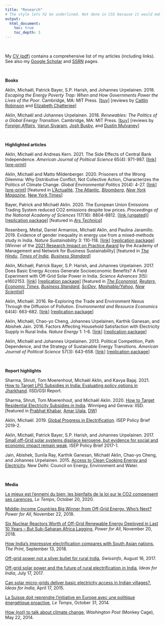 ```yaml
---
title: "Research"
# The style lets h2 be underlined. Not done in CSS because it would make home page uglier.
output:
  html_document:
    toc: true
    toc_depth: 3
---
```


<br> 

My [CV (pdf)](/files/aklincv.pdf) contains a comprehensive list of my articles (including links). See also my [Google Scholar](https://scholar.google.com/citations?user=5YTiqsgAAAAJ&hl=en)
and [SSRN](https://papers.ssrn.com/sol3/cf_dev/AbsByAuth.cfm?per_id=1513601) pages.

<br> 

**Books**

Aklin, Michaël, Patrick Bayer, S.P. Harish, and Johannes Urpelainen. 2018. _Escaping the Energy Poverty Trap: When and How Governments Power the Lives of the Poor_. Cambridge, MA: MIT Press.
[[buy](https://mitpress.mit.edu/books/escaping-energy-poverty-trap){target="_blank"}] [reviews by [Caitlin Robinson](https://www.tandfonline.com/doi/full/10.1080/13549839.2019.1663802){target="_blank"} and [Elizabeth Chatterjee](https://www.cambridge.org/core/journals/perspectives-on-politics/article/escaping-the-energy-poverty-trap-when-and-how-governments-power-the-lives-of-the-poor-by-michael-aklin-patrick-bayer-s-p-harish-and-johannes-urpelainen-cambridge-ma-mit-press-2018-328p-9000-cloth-3500-paper/647EE43487A1855EF01F964001461261){target="_blank"}]

Aklin, Michaël and Johannes Urpelainen. 2018. _Renewables: The Politics of a Global Energy Transition_. Cambridge, MA: MIT Press.
[[buy](https://mitpress.mit.edu/books/renewables){target="_blank"}] [reviews by [_Foreign Affairs_](https://www.foreignaffairs.com/reviews/capsule-review/2018-10-16/renewables-politics-global-energy-transition){target="_blank"}, [Varun Sivaram](https://link.springer.com/article/10.1057%2Fs41312-018-0046-8){target="_blank"}, [Josh Busby](https://link.springer.com/epdf/10.1057/s41312-018-0064-6?author_access_token=b0uIVtcaLzlKqjqqeHARPlxOt48VBPO10Uv7D6sAgHv4ApbIOdhUVjg9RCUmYLhGqIJpz0X6O_Z8JYI_Etsdw9vOuyhCVMMBYyp0GxwwjJOwavbQ2OW36xDwn5miI5Zc6jcVZrkfV1QDICZEjXFxvQ%3D%3D){target="_blank"}, and [Dustin Mulvaney](https://link.springer.com/article/10.1057/s41312-018-0066-4){target="_blank"}]

<br> 
 

**Highlighted articles**

<!-- #### Forthcoming -->

<!-- #### 2022 -->

<!-- Aklin, Michaël, Julia Gray, and Eric Arias. 2022. Inflation and Mass Preferences Over Currency Policy. _Economics & Politics_ 34(1): 5-40. -->
<!-- [[link](https://onlinelibrary.wiley.com/doi/full/10.1111/ecpo.12176?casa_token=4h3zD_Bn9ucAAAAA%3AXhrbpeUgWX-t9U0ynVsXS27MxOK2uFP1Z6HiD8WHec87Xn0Ta4BQx0oiktFXzwmu67cKPlPT7Kvc7Q)] -->

<!-- Pelz, Setu, Michaël Aklin, and Johannes Urpelainen. 2022. Supply preferences and productive electricity use constraints among micro and small enterprises in Bihar, India. _Energy for Sustainable Development_. -->

<!-- #### 2021 -->

<!-- Aklin, Michaël. 2021. Do High Electricity Bills Undermine Public Support for Renewables? Evidence from the European Union. _Energy Policy_. 156: 112400. -->
<!-- [[link](https://www.sciencedirect.com/science/article/abs/pii/S0301421521002706?dgcid=rss_sd_all)] -->
<!-- [[pre-print](http://ssrn.com/abstract=3857130)]  -->
<!-- [[replication package](https://github.com/michaelaklin/replicationfiles)] -->

<!-- Aklin, Michaël. 2021. The Off-Grid Catch-22: Effective Institutions as a Prerequisite for the Global Deployment of Distributed Renewable Power. _Energy Research & Social Science_ 72: 101830.  -->
<!-- [[link](https://www.sciencedirect.com/science/article/pii/S2214629620304059?dgcid=author)] -->
<!-- [[pre-print](https://papers.ssrn.com/sol3/papers.cfm?abstract_id=3717818)]  -->
<!-- [[replication package](https://github.com/michaelaklin/replicationfiles/blob/main/Aklin_ERSS_ReplicationPackage.zip)] -->
<!-- [[post for Power For All](https://www.powerforall.org/insights/middle-income-countries-big-winner-grid-energy-whos-next)] -->

<!-- Pelz, Setu, Michaël Aklin, and Johannes Urpelainen. 2021. Electrification and productive use among micro- and small-enterprises in rural North India. _Energy Policy_ 156: 112401. -->
<!-- [[link](https://www.sciencedirect.com/science/article/abs/pii/S0301421521002718)] -->

<!-- Aklin, Michaël, Andreas Kern, and Mario Negre. 2021. Does Central Bank Independence Increase Inequality? _World Bank Policy Research Working Paper_ 9522.  -->
<!-- [[link (ungated)](http://documents1.worldbank.org/curated/en/422091611242015974/pdf/Does-Central-Bank-Independence-Increase-Inequality.pdf)] -->

<!-- Aklin, Michaël, Namrata Chindarkar, Johannes Urpelainen, Abhishek Jain, and Karthik Ganesan. 2021. The Hedonic Treadmill: Electricity Access in India Has Increased, But So Have Expectations. _Energy Policy_ 156: 112391. [[link](https://www.sciencedirect.com/science/article/pii/S0301421521002615?casa_token=JJ4jVeQaS1kAAAAA:pIkgug9D0Vs1VHtraR0ULQcxYhQ3WPpk1unxZ7lteATZmwUwJwjhPf0VGyw-yuLsC2MRT7C9)] -->

<!-- Aklin, Michaël and Johannes Urpelainen. 2021. The Evolving Role of Solar-Based Lighting Solutions in Rural India: Global Lessons for Distributed Renewables. _Energy for Sustainable Development_ 163: 113-118. -->
<!-- [[link](https://www.sciencedirect.com/science/article/pii/S0973082621000697)] -->

<!-- Aklin, Michaël, Brian Blankenship, Vagisha Nandan, and Johannes Urpelainen. The Great Equalizer: Inequality in Tribal Energy Access and Policies to Address It. _Energy Research & Social Science_ 79: 102132. -->
<!-- [[link](https://www.sciencedirect.com/science/article/pii/S2214629621002255?casa_token=bAKIpggDzu0AAAAA:5yZyJ29U70NK8GengQkfy4Ip44clMw7FpLKBm5U0cHYKqvkifB3nnVIlPSFBRP6Mw_kAYgltWQ)] -->
<!-- [[pre-print](https://papers.ssrn.com/sol3/papers.cfm?abstract_id=3854840)] -->

Aklin, Michaël and Andreas Kern. 2021. The Side Effects of Central Bank Independence. _American Journal of Political Science_ 65(4): 971-987.
[[link](https://onlinelibrary.wiley.com/doi/10.1111/ajps.12580)]
[[pre-print](https://papers.ssrn.com/sol3/papers.cfm?abstract_id=2799220)] 

<!-- Aklin, Michaël, Chao-yo Cheng, Johannes Urpelainen. 2021. Inequality in Policy Implementation: Caste and Electrification in Rural India. _Journal of Public Policy_ 41(2): 331-359. -->
<!-- [[link](https://www.cambridge.org/core/journals/journal-of-public-policy/article/abs/inequality-in-policy-implementation-caste-and-electrification-in-rural-india/1B09DD4CBFDA51D12337F858CECB096D)] -->
<!-- [[pre-print](https://papers.ssrn.com/sol3/papers.cfm?abstract_id=3537542)] -->
<!-- [[replication package](https://dataverse.harvard.edu/dataset.xhtml?persistentId=doi:10.7910/DVN/KBTHZH)] -->

<!-- #### 2020 -->

Aklin, Michaël and Matto Mildenberger. 2020. Prisoners of the Wrong Dilemma: Why Distributive Conflict, Not Collective Action, Characterizes the Politics of Climate Change. _Global Environmental Politics_ 20(4): 4-27.
[[link](https://www.mitpressjournals.org/doi/full/10.1162/glep_a_00578)] 
[[pre-print](https://papers.ssrn.com/sol3/papers.cfm?abstract_id=3281045)]
[featured in [L'Actualité](https://lactualite.com/environnement/climat-attention-a-la-cible/), [The Atlantic](https://www.theatlantic.com/science/archive/2021/04/an-outdated-idea-is-still-shaping-climate-policy/618652/?utm_source=newsletter&utm_medium=email&utm_campaign=weekly-planet&utm_content=20210420&silverid=%25%25RECIPIENT_ID%25%25&utm_term=The%20Weekly%20Planet), [_Bloomberg_](https://www.bloomberg.com/news/articles/2020-12-15/all-politics-is-local-including-climate-politics){target="_blank"}, [_New York Magazine_](https://nymag.com/intelligencer/article/climate-change-after-pandemic.html), 
[New York Times](https://www.nytimes.com/2021/02/26/podcasts/ezra-klein-podcast-leah-stokes-david-wallace-wells-tra.html)]

Bayer, Patrick and Michaël Aklin. 2020. The European Union Emissions Trading System reduced CO2 emissions despite low prices. _Proceedings of the National Academy of Sciences_ 117(16): 8804-8812.
[[link (ungated)](https://www.pnas.org/content/early/2020/04/01/1918128117){target="_blank"}] 
[[replication package](https://dataverse.harvard.edu/dataverse/eused){target="_blank"}] 
[featured in [_Ars Technica_](https://arstechnica.com/science/2020/04/eu-carbon-trading-market-has-reduced-emissions-despite-low-carbon-prices/){target="_blank"}] 

<!-- Aklin, Michaël and Johannes Urpelainen. 2020. Trials and Tribulations: Lost Energy Access Gains in Rural India. _Energy for Sustainable Development_ 55: 190-200. -->
<!-- [[link](https://www.sciencedirect.com/science/article/pii/S0973082619312979){target="_blank"}]  -->
<!-- [[replication package](https://dataverse.harvard.edu/dataset.xhtml?persistentId=doi:10.7910/DVN/TIO9UV){target="_blank"}]  -->

<!-- #### 2019 --> 

Rosenberg, Meital, Daniel Armanios, Michaël Aklin, and Paulina Jaramillo. 2019. Evidence of gender inequality in energy use from a mixed-methods study in India. _Nature Sustainability_ 3: 110-118.
[[link](https://www.nature.com/articles/s41893-019-0447-3){target="_blank"}] 
[[replication package](https://dataverse.harvard.edu/dataset.xhtml?persistentId=doi:10.7910/DVN/DRVBZY){target="_blank"}] 
[Winner of the [2021 Research Impact on Practice Award](https://www.nbs.net/articles/r-research-impact-on-practice-award-winners) by the Academy of Management and Network for Business Sustainability]
[featured in [_The Hindu_](https://www.thehindu.com/sci-tech/electrification-in-indian-households-benefits-men-more-than-women-study/article30400757.ece), 
[_Times of India_](https://energy.economictimes.indiatimes.com/news/power/men-benefit-more-than-women-from-electrification-in-india/72962655){target="_blank"}, 
[_Business Standard_](https://www.business-standard.com/article/pti-stories/electrification-in-indian-households-benefits-men-more-than-women-study-119122600264_1.html){target="_blank"}]

<!-- Aklin, Michaël and Andreas Kern. 2019. “Moral Hazard and Financial Crises: Evidence from American Troop Deployments”. _International Studies Quarterly_ 63(1): 15-29. -->
<!-- [[link](https://academic.oup.com/isq/article-abstract/63/1/15/5290056){target="_blank"}]  -->
<!-- [featured in [_NPR_](http://www.npr.org/2015/11/10/454589085/the-best-laid-backup-plans){target="_blank"}] -->

<!-- #### 2018 -->

<!-- Aklin, Michaël. 2018. How Robust is the Renewable Energy Industry to Political Shocks? Evidence from the 2016 U.S. Elections. _Business and Politics_ 20(4): 523-552. -->
<!-- [[link](https://www.cambridge.org/core/journals/business-and-politics/article/how-robust-is-the-renewable-energy-industry-to-political-shocks-evidence-from-the-2016-us-elections/CAE5D8F7A7FF21D86DC003B08ADB0FAE){target="_blank"}]  -->
<!-- [[pre-print](https://papers.ssrn.com/sol3/papers.cfm?abstract_id=3237964){target="_blank"}]  -->
<!-- [[replication package](https://dataverse.harvard.edu/dataset.xhtml?persistentId=doi:10.7910/DVN/9I106T){target="_blank"}] -->

<!-- Aklin, Michaël, S.P. Harish, and Johannes Urpelainen. 2018. A Global Analysis of Progress in Household Electrification. _Energy Policy_ 122: 421-428. -->
<!-- [[link](https://www.sciencedirect.com/science/article/pii/S030142151830466X){target="_blank"}]  -->
<!-- [[pre-print](https://papers.ssrn.com/sol3/papers.cfm?abstract_id=3220460){target="_blank"}]  -->
<!-- [[replication package](https://dataverse.harvard.edu/dataset.xhtml?persistentId=doi:10.7910/DVN/JE0EVI){target="_blank"}]  -->
<!-- [[short article using this new dataset in _The Print_](https://theprint.in/opinion/how-indias-impressive-electrification-compares-with-south-asian-nations/115134/){target="_blank"}] -->

<!-- Aklin, Michaël, Patrick Bayer, S.P. Harish, and Johannes Urpelainen. 2018. Economics of Household Technology Adoption in Developing Countries: Evidence from Solar Technology Adoption in Rural India. _Energy Economics_ 72: 35-46. -->
<!-- [[link](https://www.sciencedirect.com/science/article/pii/S0140988318300690){target="_blank"}]  -->
<!-- [[pre-print](https://ssrn.com/abstract=3144081){target="_blank"}]  -->
<!-- [[replication package](https://dataverse.harvard.edu/dataset.xhtml?persistentId=doi:10.7910/DVN/HK7JJT){target="_blank"}] -->

<!-- Aklin, Michaël, Chao-yo Cheng, Johannes Urpelainen. 2018. Social Acceptance of New Energy Technology in Developing Countries: A Framing Experiment in Rural India. _Energy Policy_ 113: 466-477. -->
<!-- [[link](https://www.sciencedirect.com/science/article/pii/S0301421517307292){target="_blank"}] -->

<!-- Aklin, Michaël, Chao-yo Cheng, Johannes Urpelainen. 2018. Geography, Community, Household: Adoption of Distributed Solar Power Across India”. _Energy for Sustainable Development_ 42: 54-63. -->
<!-- [[link](https://www.sciencedirect.com/science/article/pii/S0973082617301266){target="_blank"}]  -->
<!-- [[pre-print](https://ssrn.com/abstract=3045139){target="_blank"}] -->

<!-- #### 2017 -->

Aklin, Michaël, Patrick Bayer, S.P. Harish, and Johannes Urpelainen. 2017. Does Basic Energy Access Generate Socioeconomic Benefits? A Field Experiment with Off-Grid Solar Power in India. _Science Advances_ 3(5): e1602153.
[[link](http://advances.sciencemag.org/content/3/5/e1602153/tab-article-info)] 
[[replication package](https://dataverse.harvard.edu/dataverse.xhtml?alias=indiasolar)] 
[featured in [_The Economist_](https://www.economist.com/news/science-and-technology/21722156-does-light-equal-enlightenment-cheap-illuminations-benefits-remote-areas-may),
[_Reuters_](http://www.reuters.com/article/us-india-solar-scale-idUSKBN18R21U), 
[_Economic Times_](http://economictimes.indiatimes.com/news/politics-and-nation/no-socioeconomic-benefits-in-rural-india-after-electrification/articleshow/58737403.cms), 
[_Business Standard_](https://www.business-standard.com/article/economy-policy/no-evidence-of-socioeconomic-benefits-in-india-s-rural-communities-117051801445_1.html),
[_SciDev_](https://www.scidev.net/asia-pacific/energy/news/solar-microgrids-insufficient-improve-rural-income-alternative-power-energy.html), 
[_Mashable/Yahoo_](https://www.yahoo.com/news/india-apos-rural-solar-revolution-212659846.html),
[_New Scientist_](https://www.sciencedirect.com/science/article/abs/pii/S0262407917324946)]


<!-- #### 2016 -->

Aklin, Michaël. 2016. Re-Exploring the Trade and Environment Nexus Through the Diffusion of Pollution. _Environmental and Resource Economics_ 64(4): 663-682.
[[link](http://link.springer.com/article/10.1007/s10640-015-9893-1)] 
[[replication package](replication/EARE2015ReplicationPackage.zip)]

Aklin, Michaël, Chao-yo Cheng, Johannes Urpelainen, Karthik Ganesan, and Abishek Jain. 2016. Factors Affecting Household Satisfaction with Electricity Supply in Rural India. _Nature Energy_ 1: 1-6.
[[link](https://doi.org/10.1038/nenergy.2016.170)] 
[[replication package](https://dataverse.harvard.edu/dataverse/IndiaAccess)]

<!-- #### 2015 -->

<!-- Aklin, Michaël, Patrick Bayer, S.P. Harish, and Johannes Urpelainen. 2015. Quantifying Slum Electrification in India and Explaining Local Variation. _Energy_ 80(1): 203-212. -->
<!-- [[link](http://www.sciencedirect.com/science/article/pii/S0360544214013188#)]  -->
<!-- [[replication package](https://dataverse.harvard.edu/dataset.xhtml?persistentId=doi:10.7910/DVN/TKSFIG)] -->

<!-- Aklin, Michaël, Patrick Bayer, S.P. Harish, and Johannes Urpelainen. 2015. The Political Economy of Energy Access: Survey Evidence from India on State Intervention and Public Opinion. _Energy Research & Social Science_ 10: 250-258. -->
<!-- [[link](http://www.sciencedirect.com/science/article/pii/S2214629615300128)]  -->
<!-- [[replication package](https://dataverse.harvard.edu/dataset.xhtml?persistentId=doi:10.7910/DVN/ANE5F6)] -->

<!-- #### 2014 -->

<!-- Aklin, Michaël, Patrick Bayer, S.P. Harish, and Johannes Urpelainen. 2014. Who Blames Corruption for the Poor Enforcement of Environmental Laws? Survey Evidence from Brazil. _Environmental Economics and Policy Studies_ 16(3): 241-262. -->
<!-- [[link](http://link.springer.com/article/10.1007/s10018-014-0076-z)]  -->
<!-- [[replication package](https://dataverse.harvard.edu/dataset.xhtml?persistentId=doi:10.7910/DVN/CMNU0D)] -->

<!-- Aklin, Michaël, Patrick Bayer, S.P. Harish, and Johannes Urpelainen. 2014. Information and Energy Policy Preferences: A Survey Experiment on Public Opinion About Electricity Pricing Reform in Rural India”. _Economics of Governance_ 15(4): 305-327. -->
<!-- [[link](http://link.springer.com/article/10.1007/s10101-014-0146-5)]  -->
<!-- [[replication package](https://dataverse.harvard.edu/dataset.xhtml?persistentId=doi:10.7910/DVN/OMSFUO)] -->

<!-- Aklin, M. and J. Urpelainen. 2014. Perceptions of Scientific Dissent Undermine Public Support for Environmental Policy. _Environmental Science & Policy_ 38: 173-177. -->
<!-- [[link](http://www.sciencedirect.com/science/article/pii/S1462901113002141)] -->

<!-- Aklin, M. and J. Urpelainen. 2014. The Global Spread of Environmental Ministries: Domestic-International Interactions. _International Studies Quarterly_ 58(4): 764-780. -->
<!-- [[link](http://onlinelibrary.wiley.com/doi/10.1111/isqu.12119/abstract)]  -->
<!-- [[replication package](replication/ISQ2014ReplicationPackage.zip)] -->

<!-- #### 2013 -->

<!-- Aklin, Michaël, Patrick Bayer, S.P. Harish, and Johannes Urpelainen. 2013. Understanding Environmental Policy Preferences: New Evidence from Brazil. _Ecological Economics_ 94: 28-36. -->
<!-- [[link](http://www.sciencedirect.com/science/article/pii/S092180091300181X)]  -->
<!-- [[replication package](https://dataverse.harvard.edu/dataset.xhtml?persistentId=doi:10.7910/DVN/MCGRF0)] -->

<!-- Aklin, Michaël and Johannes Urpelainen. 2013. Debating Clean Energy: Frames, Counter Frames, and Audiences. _Global Environmental Change_ 23(5): 1225-1232. -->
<!-- [[link](http://www.sciencedirect.com/science/article/pii/S095937801300054X)]  -->
<!-- [[replication package](replication/GEC2013ReplicationPackage.zip)]  -->
<!-- [[review in _Nature Climate Change_](http://www.nature.com/nclimate/journal/v3/n7/full/nclimate1939.html)] -->

Aklin, Michaël and Johannes Urpelainen. 2013. Political Competition, Path Dependence, and the Strategy of Sustainable Energy Transitions. _American Journal of Political Science_ 57(3): 643-658.
[[link](https://onlinelibrary.wiley.com/doi/abs/10.1111/ajps.12002)] 
[[replication package](replication/AJPS2013ReplicationPackage.zip)]

<br>


<!-- ## Chapters -->

<!-- M. Aklin. "International Relations Theories and Climate Change Politics." in _Global Climate Policy_. Cambridge, MA: MIT Press, 2018. -->

<!-- M. Aklin, E. Arias, E. Deniz, and B.P. Rosendorff. "Domestic Politics of Trade Policy." in _Emerging Trends in the Social and Behavioral Sciences_. Hoboken, NJ: John Wiley and Sons, 2015. -->

<!-- <br> -->



<!-- ## Datasets -->

<!-- [**Global Electrification Database**](https://dataverse.harvard.edu/dataverse/electrification). This database contains new cross-national data on household electrification. The data are available for 124 non-OECD countries, going back to 1960 for some countries (and sometimes even earlier), for a total of 1,065 observations. The data cover rural, urban, and aggregate electrification rates. -->

<!-- For more details, see: -->
<!-- Aklin, Michaël, S.P. Harish, and Johannes Urpelainen. 2018. A Global Analysis of Progress in Household Electrification. _Energy Policy_ 122: 421-428. -->
<!-- [[link](https://www.sciencedirect.com/science/article/pii/S030142151830466X)] [[pre-print](https://papers.ssrn.com/sol3/papers.cfm?abstract_id=3220460)] -->

<!-- <br> -->

<!-- [**ACCESS**](https://dataverse.harvard.edu/dataverse/IndiaAccess). This dataset contains survey data on energy access. In total, 8,568 households from six large, energy-poor states from northern, central and eastern India were interviewed. Project jointly conducted with [CEEW](https://www.ceew.in/). -->

<!-- For more details, see: -->
<!-- Aklin, Michaël, Chao-yo Cheng, Johannes Urpelainen, Karthik Ganesan, and Abishek Jain. 2016. Factors Affecting Household Satisfaction with Electricity Supply in Rural India. _Nature Energy_ 1: 1-6. -->
<!-- [[link](https://doi.org/10.1038/nenergy.2016.170)] -->

<!-- <br> -->


**Report highlights**

Sharma, Shruti, Tom Moerenhout, Michaël Aklin, and Kavya Bajaj. 2021. [How to Target LPG Subsidies in India: Evaluating policy options in Jharkhand](https://www.iisd.org/system/files/2021-04/target-lpg-subsidies-india-jharkhand.pdf). IISD/GSI Report.

Sharma, Shruti, Tom Moerenhout, and Michaël Aklin. 2020. [How to Target Residential Electricity Subsidies in India](https://www.iisd.org/system/files/2020-09/target-residential-electricity-subsidies-india-step-2.pdf). Winnipeg and Geneva: IISD. 
[featured in [Prabhat Khabar](https://www.prabhatkhabar.com/state/jharkhand/ranchi/subsidy-on-electricity-bill-in-jharkhand-60-percent-of-electricity-subsidy-amount-in-rich-peoples-account-srn), [Amar Ujala](https://www.amarujala.com/india-news/not-poor-the-well-being-is-getting-the-benefit-of-electricity-subsidy), [DW](https://www.dw.com/hi/%E0%A4%AC%E0%A4%BF%E0%A4%9C%E0%A4%B2%E0%A5%80-%E0%A4%B8%E0%A4%AC%E0%A5%8D%E0%A4%B8%E0%A4%BF%E0%A4%A1%E0%A5%80-%E0%A4%95%E0%A4%BE-%E0%A4%AB%E0%A4%BE%E0%A4%AF%E0%A4%A6%E0%A4%BE-%E0%A4%95%E0%A4%BF%E0%A4%B8%E0%A5%87-%E0%A4%AE%E0%A4%BF%E0%A4%B2-%E0%A4%B0%E0%A4%B9%E0%A4%BE-%E0%A4%B9%E0%A5%88/a-55168920)]

Aklin, Michaël. 2019. [Global Progress in Electrification](https://sais-isep.org/wp-content/uploads/2019/09/Aklin_PolicyBrief_final.pdf). ISEP Policy Brief 2019-2.

Aklin, Michaël, Patrick Bayer, S.P. Harish, and Johannes Urpelainen. 2017. [Small off-Grid solar systems displace kerosene, but evidence for social and economic impact remain weak](https://sais-isep.org/wp-content/uploads/2019/09/ISEP_Brief1-Formatted.pdf). ISEP Policy Brief 2017-1.

Jain, Abishek, Sunila Ray, Karthik Ganesan, Michaël Aklin, Chao-yo Cheng, and Johannes Urpelainen. 2015. [Access to Clean Cooking Energy and Electricity](http://www.indiaenvironmentportal.org.in/files/file/CEEW-ACCESS-Report.pdf). New Delhi: Council on Energy, Environment and Water.



<br>

**Media**

[Le mieux est l'ennemi du bien: les bienfaits de la loi sur le CO2 compensent ses carences](https://www.letemps.ch/opinions/mieux-lennemi-bien-bienfaits-loi-co2-compensent-carences), _Le Temps_, October 20, 2020.

[Middle-Income Countries Big Winner from Off-Grid Energy. Who’s Next?](https://www.powerforall.org/insights/energy-policy/middle-income-countries-big-winner-grid-energy-whos-next) _Power for All_, November 22, 2018.

[Six Nuclear Reactors Worth of Off-Grid Renewable Energy Deployed in Last 10 Years – But Sub-Saharan Africa Lagging](https://www.powerforall.org/insights/africa/six-nuclear-reactors-worth-of-grid-renewable-energy-deployed-last-10-years-sub-saharan-africa-lagging), _Power for All_, November 20, 2018.

[How India’s impressive electrification compares with South Asian nations](https://theprint.in/opinion/how-indias-impressive-electrification-compares-with-south-asian-nations/115134/), _The Print_, September 13, 2018.

[Off-grid power not a silver bullet for rural India](https://www.swissinfo.ch/eng/opinion_off-grid-power-not-a-silver-bullet-for-rural-india/43294158), _Swissinfo_, August 16, 2017.

[Off-grid solar power and the future of rural electrification in India](http://www.ideasforindia.in/article.aspx?article=Off-grid-solar-power-and-the-future-of-rural-electrification-in-India), _Ideas for India_, July 17, 2017.

[Can solar micro-grids deliver basic electricity access in Indian villages?](http://www.ideasforindia.in/article.aspx?article_id=1439), _Ideas for India_, April 17, 2015.

[La Suisse doit reprendre l'initiative en Europe avec une politique énergétique proactive](http://www.letemps.ch/Page/Uuid/820c9ec2-604c-11e4-802c-cf45623830fa/La_Suisse_doit_reprendre_linitiative_en_Europe_avec_une_politique_\%C3\%A9nerg\%C3\%A9tique_proactive), _Le Temps_, October 31, 2014.

[How (not) to talk about climate change](http://www.washingtonpost.com/blogs/monkey-cage/wp/2014/05/22/how-not-to-communicate-uncertainty-about-climate-change/), _Washington Post_ (Monkey Cage), May 22, 2014.




